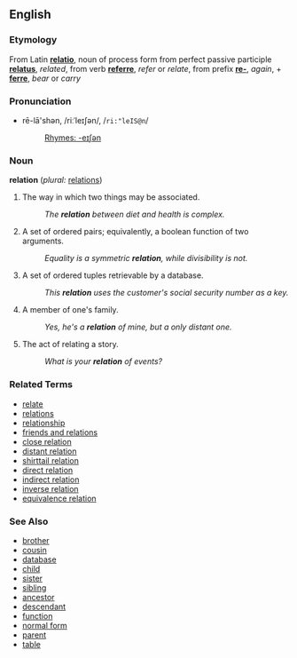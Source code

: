 ==English==

===Etymology===
From Latin '''[[relatio]]''', noun of process form from perfect passive participle '''[[relatus]]''', ''related'', from verb '''[[referre]]''', ''refer'' or ''relate'', from prefix '''[[re-]]''', ''again'', + '''[[ferre]]''', ''bear'' or ''carry''

=== Pronunciation ===
*rē-lā'shən, /riːˈleɪʃən/, /<tt>ri:"leIS@n</tt>/
*:[[Rhymes:English:-eɪʃən|Rhymes: -eɪʃən]]

===Noun===
'''relation'''  (''plural:'' [[relations]])
# The way in which two things may be associated.
#: ''The '''relation''' between diet and health is complex.''
# {{mathematics}} A set of ordered pairs; equivalently, a boolean function of two arguments.
#: ''Equality is a symmetric '''relation''', while divisibility is not.''
# {{databases}} A set of ordered tuples retrievable by a database.
#: ''This '''relation''' uses the customer's social security number as a key.''
# A member of one's family.
#: ''Yes, he's a '''relation''' of mine, but a only distant one.''
# The act of relating a story.
#: ''What is your '''relation''' of events?''

===Related Terms===
*[[relate]]
*[[relations]]
*[[relationship]]
*[[friends and relations]]
*[[close relation]]
*[[distant relation]]
*[[shirttail relation]]
*[[direct relation]]
*[[indirect relation]]
*[[inverse relation]]
*[[equivalence relation]]

===See Also===
*[[brother]]
*[[cousin]]
*[[database]]
*[[child]]
*[[sister]]
*[[sibling]]
*[[ancestor]]
*[[descendant]]
*[[function]]
*[[normal form]]
*[[parent]]
*[[table]]